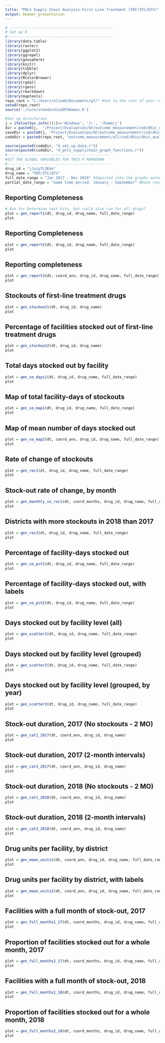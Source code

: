 ```yaml
---
title: "PNLS Supply Chain Analysis-First Line Treatment (TDF/3TC/EFV)"
output: beamer_presentation
---
```


```r
# -----------------------------------------------
# Set up R
#------------------------------------------------
library(data.table)
library(raster)
library(ggplot2)
library(ggrepel)
library(geosphere)
library(knitr)
library(tibble)
library(dplyr)
library(RColorBrewer)
library(rgdal)
library(rgeos)
library(rmarkdown)
library(maptools)
repo_root = "C:/Users/elineb/Documents/gf/" #Set to the root of your repository 
setwd(repo_root)
source('./core/standardizeDPSNames.R')

#Set up directories 
j = ifelse(Sys.info()[1]=='Windows', 'J:', '/home/j')
dir = paste0(j,  '/Project/Evaluation/GF/outcome_measurement/cod/dhis_data/prepped/pnls_final/') #Home directory
saveDir = paste0(j, 'Project/Evaluation/GF/outcome_measurement/cod/dhis_data/outputs/pnls/')
codeDir = paste0(repo_root, "outcome_measurement/all/cod/dhis/dhis_analysis/pnls_supplychain/")

source(paste0(codeDir, "4_set_up_data.r"))
source(paste0(codeDir, "4_pnls_supplychain_graph_functions.r"))
#-----------------------------------------------
#SET THE GLOBAL VARIABLES FOR THIS R MARKDOWN 
#-----------------------------------------------
drug_id = "jJuipTLZK4o"
drug_name = "TDF/3TC/EFV"
full_date_range = "Jan 2017 - Dec 2018" #Imported into the graphs automatically - update as you get more data. 
partial_date_range = "Same time period: January - September" #Date range of 'AnnualDT' below - to have comparable time periods. Update as you get more data. 

```

## Reporting Completeness

```r
# Run for Determine test kits, but could also run for all drugs? 
plot = gen_report1(dt, drug_id, drug_name, full_date_range)
plot
```

## Reporting Completeness
```r
plot = gen_report2(dt, drug_id, drug_name, full_date_range)
plot
```

## Reporting completeness

```r
plot = gen_report3(dt, coord_ann, drug_id, drug_name, full_date_range)
plot
```

## Stockouts of first-line treatment drugs
```r
plot = gen_stockout1(dt, drug_id, drug_name)
plot
```

## Percentage of facilities stocked out of first-line treatment drugs

```r
plot = gen_stockout2(dt, drug_id, drug_name)
plot
```

## Total days stocked out by facility

```r
plot = gen_so_days1(dt, drug_id, drug_name, full_date_range)
plot
``` 

## Map of total facility-days of stockouts

```r
plot = gen_so_map1(dt, drug_id, drug_name, full_date_range)
plot
```

## Map of mean number of days stocked out

```r
plot = gen_so_map2(dt, coord_ann, drug_id, drug_name, full_date_range)
plot
```

## Rate of change of stockouts

```r
plot = gen_roc1(dt, drug_id, drug_name, full_date_range)
plot
```

## Stock-out rate of change, by month

```r
plot = gen_monthly_so_roc1(dt, coord_months, drug_id, drug_name, full_date_range)
plot
```

## Districts with more stockouts in 2018 than 2017

```r
plot = gen_roc3(dt, drug_id, drug_name, full_date_range)
plot
```

## Percentage of facility-days stocked out

```r
plot = gen_so_pct1(dt, drug_id, drug_name, full_date_range)
plot
```

## Percentage of facility-days stocked out, with labels

```r
plot = gen_so_pct2(dt, drug_id, drug_name, full_date_range)
plot
```

## Days stocked out by facility level (all)

```r
plot = gen_scatter1(dt, drug_id, drug_name, full_date_range)
plot
``` 

## Days stocked out by facility level (grouped)

```r
plot = gen_scatter2(dt, drug_id, drug_name, full_date_range)
plot
```

## Days stocked out by facility level (grouped, by year)

```r
plot = gen_scatter3(dt, drug_id, drug_name, full_date_range)
plot
```

## Stock-out duration, 2017 (No stockouts - 2 MO)

```r
plot = gen_cat1_2017(dt, coord_ann, drug_id, drug_name)
plot
``` 

## Stock-out duration, 2017 (2-month intervals)

```r
plot = gen_cat3_2017(dt, coord_ann, drug_id, drug_name)
plot
```

## Stock-out duration, 2018 (No stockouts - 2 MO)

```r
plot = gen_cat1_2018(dt, coord_ann, drug_id, drug_name)
plot
```

## Stock-out duration, 2018 (2-month intervals)

```r
plot = gen_cat3_2018(dt, coord_ann, drug_id, drug_name)
plot
```

## Drug units per facility, by district

```r
plot = gen_mean_units1(dt, coord_ann, drug_id, drug_name, full_date_range)
plot
```

## Drug units per facility by district, with labels

```r
plot = gen_mean_units2(dt, coord_ann, drug_id, drug_name, full_date_range)
plot
```

## Facilities with a full month of stock-out, 2017

```r
plot = gen_full_months1_17(dt, coord_months, drug_id, drug_name, full_date_range)
plot
```

## Proportion of facilities stocked out for a whole month, 2017

```r
plot = gen_full_months2_17(dt, coord_months, drug_id, drug_name, full_date_range)
plot
```

## Facilities with a full month of stock-out, 2018

```r
plot = gen_full_months1_18(dt, coord_months, drug_id, drug_name, full_date_range)
plot
```

## Proportion of facilities stocked out for a whole month, 2018

```r
plot = gen_full_months2_18(dt, coord_months, drug_id, drug_name, full_date_range)
plot
```
